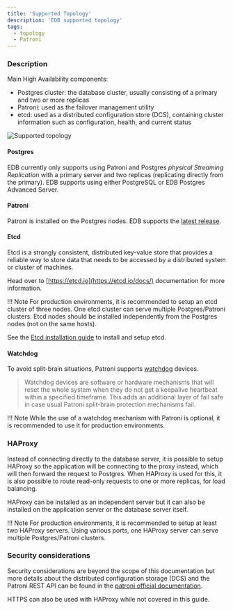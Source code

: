 ```yaml
---
title: 'Supported Topology'
description: 'EDB supported topology'
tags:
  - topology
  - Patroni
---
```


### Description

Main High Availability components:
* Postgres cluster: the database cluster, usually consisting of a primary and two or more replicas
* Patroni: used as the failover management utility
* etcd: used as a distributed configuration store (DCS), containing cluster information such as configuration, health, and current status

![Supported topology](images/supported-arch.png)

#### Postgres

EDB currently only supports using Patroni and Postgres _physical Streaming Replication_ with a primary server and two replicas (replicating directly from the primary).  EDB supports using either PostgreSQL or EDB Postgres Advanced Server.

#### Patroni

Patroni is installed on the Postgres nodes. EDB supports the [latest release](https://patroni.readthedocs.io/en/latest/releases.html#releases).

#### Etcd

Etcd is a strongly consistent, distributed key-value store that provides a reliable way to store data that needs to be accessed by a distributed system or cluster of machines.

Head over to [https://etcd.io](https://etcd.io/docs/) documentation for more information.

!!! Note
    For production environments, it is recommended to setup an etcd cluster of three nodes. One etcd cluster can serve multiple Postgres/Patroni clusters. Etcd nodes should be installed independently from the Postgres nodes (not on the same hosts).


See the [Etcd installation guide](98-etcd/) to install and setup etcd.

#### Watchdog

To avoid split-brain situations, Patroni supports [watchdog](https://patroni.readthedocs.io/en/latest/watchdog.html) devices.

> Watchdog devices are software or hardware mechanisms that will reset the whole system when they do not get a keepalive heartbeat within a specified timeframe. This adds an additional layer of fail safe in case usual Patroni split-brain protection mechanisms fail.

!!! Note
    While the use of a watchdog mechanism with Patroni is optional, it is recommended to use it for production environments.


### HAProxy

Instead of connecting directly to the database server, it is possible to setup HAProxy so the application will be connecting to the proxy instead, which will then forward the request to Postgres. When HAProxy is used for this, it is also possible to route read-only requests to one or more replicas, for load balancing.

HAProxy can be installed as an independent server but it can also be installed on the application server or the database server itself.

!!! Note
    For production environments, it is recommended to setup at least two HAProxy servers. Using various ports, one HAProxy server can serve multiple Postgres/Patroni clusters.


### Security considerations

Security considerations are beyond the scope of this documentation but more details about the distributed configuration storage (DCS) and the Patroni REST API can be found in the [patroni official documentation](https://patroni.readthedocs.io/en/latest/security.html).

HTTPS can also be used with HAProxy while not covered in this guide.
